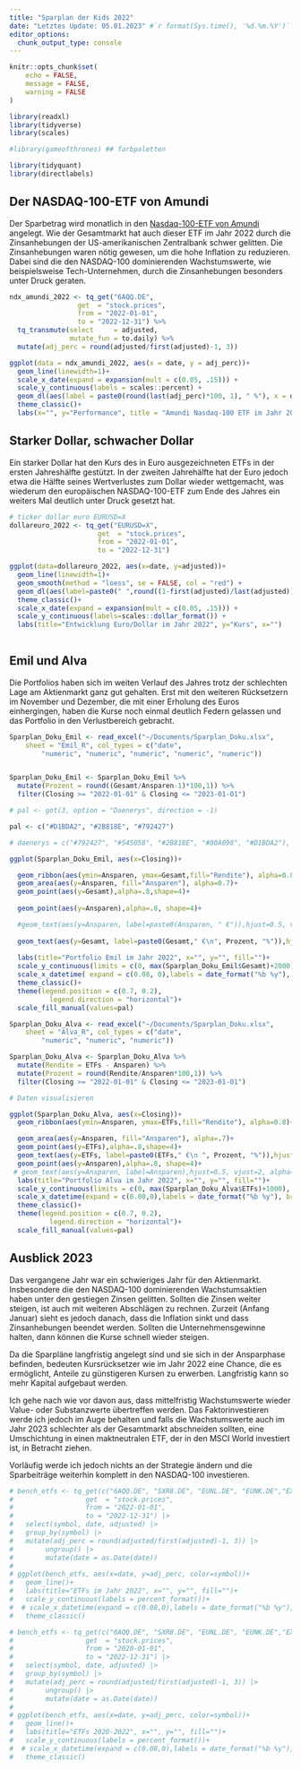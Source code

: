 ```yaml
---
title: "Sparplan der Kids 2022"
date: "Letztes Update: 05.01.2023" #`r format(Sys.time(), '%d.%m.%Y')`
editor_options: 
  chunk_output_type: console
---
```


```r
knitr::opts_chunk$set(
	echo = FALSE,
	message = FALSE,
	warning = FALSE
)
```

```r
library(readxl)
library(tidyverse)
library(scales)

#library(gameofthrones) ## farbpaletten

library(tidyquant)
library(directlabels)

```

## Der NASDAQ-100-ETF von Amundi

Der Sparbetrag wird monatlich in den [Nasdaq-100-ETF von Amundi](https://www.justetf.com/en/etf-profile.html?isin=LU1681038243) angelegt. Wie der Gesamtmarkt hat auch dieser ETF im Jahr 2022 durch die Zinsanhebungen der US-amerikanischen Zentralbank schwer gelitten. Die Zinsanhebungen waren nötig gewesen, um die hohe Inflation zu reduzieren. Dabei sind die den NASDAQ-100 dominierenden Wachstumswerte, wie beispielsweise Tech-Unternehmen, durch die Zinsanhebungen besonders unter Druck geraten.

```r
ndx_amundi_2022 <- tq_get("6AQQ.DE",
                 get  = "stock.prices",
                 from = "2022-01-01",
                 to = "2022-12-31") %>%
  tq_transmute(select     = adjusted,
               mutate_fun = to.daily) %>%
  mutate(adj_perc = round(adjusted/first(adjusted)-1, 3))
```

```r
ggplot(data = ndx_amundi_2022, aes(x = date, y = adj_perc))+
  geom_line(linewidth=1)+
  scale_x_date(expand = expansion(mult = c(0.05, .15))) +
  scale_y_continuous(labels = scales::percent) +
  geom_dl(aes(label = paste0(round(last(adj_perc)*100, 1), " %"), x = date, y = adj_perc), method = list("last.qp", cex = 1, hjust = 0, vjust = -1), color="red") +
  theme_classic()+
  labs(x="", y="Performance", title = "Amundi Nasdaq-100 ETF im Jahr 2022")


```

## Starker Dollar, schwacher Dollar

Ein starker Dollar hat den Kurs des in Euro ausgezeichneten ETFs in der ersten Jahreshälfte gestützt. In der zweiten Jahrehälfte hat der Euro jedoch etwa die Hälfte seines Wertverlustes zum Dollar wieder wettgemacht, was wiederum den europäischen NASDAQ-100-ETF zum Ende des Jahres ein weiters Mal deutlich unter Druck gesetzt hat.

```r
# ticker dollar euro EURUSD=X
dollareuro_2022 <- tq_get("EURUSD=X",
                      get  = "stock.prices",
                      from = "2022-01-01",
                      to = "2022-12-31")

ggplot(data=dollareuro_2022, aes(x=date, y=adjusted))+
  geom_line(linewidth=1)+
  geom_smooth(method = "loess", se = FALSE, col = "red") +
  geom_dl(aes(label=paste0(" ",round((1-first(adjusted)/last(adjusted))*100,0),"%"), x=date, y=adjusted), method = list("last.qp",  cex = 1, hjust = 0, vjust = -1), color="red") +
  theme_classic()+
  scale_x_date(expand = expansion(mult = c(0.05, .15))) +
  scale_y_continuous(labels=scales::dollar_format()) +
  labs(title="Entwicklung Euro/Dollar im Jahr 2022", y="Kurs", x="")
  
```

## Emil und Alva

Die Portfolios haben sich im weiten Verlauf des Jahres trotz der schlechten Lage am Aktienmarkt ganz gut gehalten. Erst mit den weiteren Rücksetzern im November und Dezember, die mit einer Erholung des Euros einhergingen, haben die Kurse noch einmal deutlich Federn gelassen und das Portfolio in den Verlustbereich gebracht.

```r

Sparplan_Doku_Emil <- read_excel("~/Documents/Sparplan_Doku.xlsx", 
    sheet = "Emil_R", col_types = c("date", 
        "numeric", "numeric", "numeric", "numeric", "numeric"))


Sparplan_Doku_Emil <- Sparplan_Doku_Emil %>%
  mutate(Prozent = round((Gesamt/Ansparen-1)*100,1)) %>%
  filter(Closing >= "2022-01-01" & Closing <= "2023-01-01")

```

```r
# pal <- got(3, option = "Daenerys", direction = -1)

pal <- c("#D1BDA2", "#2B818E", "#792427")

# daenerys = c("#792427", "#545058", "#2B818E", "#80A098", "#D1BDA2"),

ggplot(Sparplan_Doku_Emil, aes(x=Closing))+

  geom_ribbon(aes(ymin=Ansparen, ymax=Gesamt,fill="Rendite"), alpha=0.8)+
  geom_area(aes(y=Ansparen, fill="Ansparen"), alpha=0.7)+
  geom_point(aes(y=Gesamt),alpha=.8,shape=4)+
  
  geom_point(aes(y=Ansparen),alpha=.8, shape=4)+

  #geom_text(aes(y=Ansparen, label=paste0(Ansparen, " €")),hjust=0.5, vjust=2, alpha=.8, size = 3)+
  
  geom_text(aes(y=Gesamt, label=paste0(Gesamt," €\n", Prozent, "%")),hjust=0.5, vjust=-0.5, alpha=.8, size = 3)+
  
  labs(title="Portfolio Emil im Jahr 2022", x="", y="", fill="")+
  scale_y_continuous(limits = c(0, max(Sparplan_Doku_Emil$Gesamt)+2000), labels = dollar_format(suffix = " €", prefix = ""))+
  scale_x_datetime( expand = c(0.08, 0),labels = date_format("%b %y"), breaks = "1 month")+
  theme_classic()+
  theme(legend.position = c(0.7, 0.2),
          legend.direction = "horizontal")+
  scale_fill_manual(values=pal)
```


```r

Sparplan_Doku_Alva <- read_excel("~/Documents/Sparplan_Doku.xlsx", 
    sheet = "Alva_R", col_types = c("date", 
        "numeric", "numeric", "numeric"))

Sparplan_Doku_Alva <- Sparplan_Doku_Alva %>%
  mutate(Rendite = ETFs - Ansparen) %>%
  mutate(Prozent = round(Rendite/Ansparen*100,1)) %>%
  filter(Closing >= "2022-01-01" & Closing <= "2023-01-01") 
```

```r
# Daten visualisieren

ggplot(Sparplan_Doku_Alva, aes(x=Closing))+
  geom_ribbon(aes(ymin=Ansparen, ymax=ETFs,fill="Rendite"), alpha=0.8)+

  geom_area(aes(y=Ansparen, fill="Ansparen"), alpha=.7)+
  geom_point(aes(y=ETFs),alpha=.8,shape=4)+
  geom_text(aes(y=ETFs, label=paste0(ETFs," €\n ", Prozent, "%")),hjust=0.5, vjust=-0.5, alpha=.8, size = 3)+
  geom_point(aes(y=Ansparen),alpha=.8, shape=4)+
 # geom_text(aes(y=Ansparen, label=Ansparen),hjust=0.5, vjust=2, alpha=.8, size = 3)+
  labs(title="Portfolio Alva im Jahr 2022", x="", y="", fill="")+
  scale_y_continuous(limits = c(0, max(Sparplan_Doku_Alva$ETFs)+1000), labels = dollar_format(suffix = " €", prefix = ""))+
  scale_x_datetime(expand = c(0.08,0),labels = date_format("%b %y"), breaks = "1 month")+
  theme_classic()+
  theme(legend.position = c(0.7, 0.2),
          legend.direction = "horizontal")+
  scale_fill_manual(values=pal)
```

## Ausblick 2023

Das vergangene Jahr war ein schwieriges Jahr für den Aktienmarkt. Insbesondere die den NASDAQ-100 dominierenden Wachstumsaktien haben unter den gestiegen Zinsen gelitten. Sollten die Zinsen weiter steigen, ist auch mit weiteren Abschlägen zu rechnen. Zurzeit (Anfang Januar) sieht es jedoch danach, dass die Inflation sinkt und dass Zinsanhebungen beendet werden. Sollten die Unternehmensgewinne halten, dann können die Kurse schnell wieder steigen.

Da die Sparpläne langfristig angelegt sind und sie sich in der Ansparphase befinden, bedeuten Kursrücksetzer wie im Jahr 2022 eine Chance, die es ermöglicht, Anteile zu günstigeren Kursen zu erwerben. Langfristig kann so mehr Kapital aufgebaut werden. 

Ich gehe nach wie vor davon aus, dass mittelfristig Wachstumswerte wieder Value- oder Substanzwerte übertreffen werden. Das Faktorinvestieren werde ich jedoch im Auge behalten und falls die Wachstumswerte auch im Jahr 2023 schlechter als der Gesamtmarkt abschneiden sollten, eine Umschichtung in einen maktneutralen ETF, der in den MSCI World investiert ist, in Betracht ziehen.

Vorläufig werde ich jedoch nichts an der Strategie ändern und die Sparbeiträge weiterhin komplett in den NASDAQ-100 investieren. 


```r
# bench_etfs <- tq_get(c("6AQQ.DE", "SXR8.DE", "EUNL.DE", "EUNK.DE","EXS1.DE"),
#                  get  = "stock.prices",
#                  from = "2022-01-01",
#                  to = "2022-12-31") |>
#   select(symbol, date, adjusted) |>
#   group_by(symbol) |>
#   mutate(adj_perc = round(adjusted/first(adjusted)-1, 3)) |>
#        ungroup() |>
#        mutate(date = as.Date(date))
# 
# ggplot(bench_etfs, aes(x=date, y=adj_perc, color=symbol))+
#   geom_line()+
#   labs(title="ETFs im Jahr 2022", x="", y="", fill="")+
#   scale_y_continuous(labels = percent_format())+
#  # scale_x_datetime(expand = c(0.08,0),labels = date_format("%b %y"), breaks = "1 month")+
#   theme_classic()
```

```r
# bench_etfs <- tq_get(c("6AQQ.DE", "SXR8.DE", "EUNL.DE", "EUNK.DE","EXS1.DE"),
#                  get  = "stock.prices",
#                  from = "2020-01-01",
#                  to = "2022-12-31") |>
#   select(symbol, date, adjusted) |>
#   group_by(symbol) |>
#   mutate(adj_perc = round(adjusted/first(adjusted)-1, 3)) |>
#        ungroup() |>
#        mutate(date = as.Date(date))
# 
# ggplot(bench_etfs, aes(x=date, y=adj_perc, color=symbol))+
#   geom_line()+
#   labs(title="ETFs 2020-2022", x="", y="", fill="")+
#   scale_y_continuous(labels = percent_format())+
#  # scale_x_datetime(expand = c(0.08,0),labels = date_format("%b %y"), breaks = "1 month")+
#   theme_classic()
```
